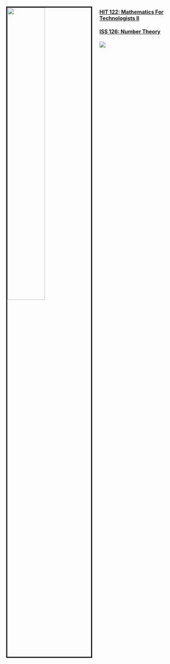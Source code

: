  
 
 <img src="/Users/admin/Documents/GitHub/maths/trhit.png" style="width:45%; border:3px solid; margin-right: 20px" align="left">

#### [HIT 122: Mathematics For Technologists II](hit122.html)

#### [ISS 126: Number Theory](iss126.html)


 ![ ](/Users/admin/Documents/GitHub/maths/band4.png)

